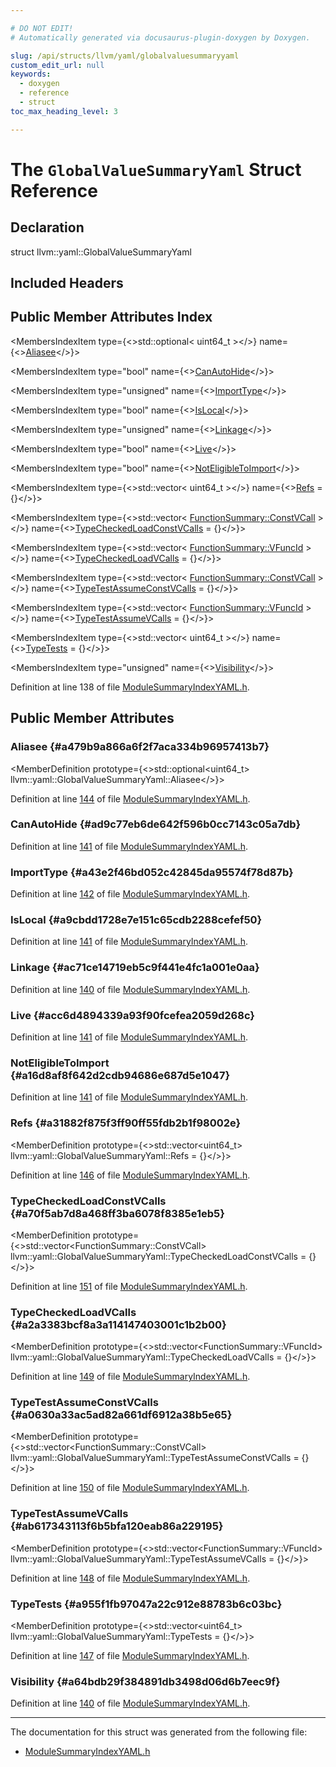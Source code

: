 ```yaml
---

# DO NOT EDIT!
# Automatically generated via docusaurus-plugin-doxygen by Doxygen.

slug: /api/structs/llvm/yaml/globalvaluesummaryyaml
custom_edit_url: null
keywords:
  - doxygen
  - reference
  - struct
toc_max_heading_level: 3

---
```





# The `GlobalValueSummaryYaml` Struct Reference

<DoxygenPage pluginConfig={pluginConfig}>



## Declaration

<CodeBlock>struct llvm::yaml::GlobalValueSummaryYaml</CodeBlock>

## Included Headers

<IncludesList>
<IncludesListItem
  filePath="llvm/IR/ModuleSummaryIndexYAML.h"
  permalink="/docs/api/files/include/include/llvm/include/llvm/ir/modulesummaryindexyaml-h"
  isLocal="true" />
</IncludesList>

## Public Member Attributes Index

<MembersIndex>

<MembersIndexItem
  type={<>std::optional&lt; uint64&#95;t &gt;</>}
  name={<><a href="#a479b9a866a6f2f7aca334b96957413b7">Aliasee</a></>}>
</MembersIndexItem>

<MembersIndexItem
  type="bool"
  name={<><a href="#ad9c77eb6de642f596b0cc7143c05a7db">CanAutoHide</a></>}>
</MembersIndexItem>

<MembersIndexItem
  type="unsigned"
  name={<><a href="#a43e2f46bd052c42845da95574f78d87b">ImportType</a></>}>
</MembersIndexItem>

<MembersIndexItem
  type="bool"
  name={<><a href="#a9cbdd1728e7e151c65cdb2288cefef50">IsLocal</a></>}>
</MembersIndexItem>

<MembersIndexItem
  type="unsigned"
  name={<><a href="#ac71ce14719eb5c9f441e4fc1a001e0aa">Linkage</a></>}>
</MembersIndexItem>

<MembersIndexItem
  type="bool"
  name={<><a href="#acc6d4894339a93f90fcefea2059d268c">Live</a></>}>
</MembersIndexItem>

<MembersIndexItem
  type="bool"
  name={<><a href="#a16d8af8f642d2cdb94686e687d5e1047">NotEligibleToImport</a></>}>
</MembersIndexItem>

<MembersIndexItem
  type={<>std::vector&lt; uint64&#95;t &gt;</>}
  name={<><a href="#a31882f875f3ff90ff55fdb2b1f98002e">Refs</a> = &#123;&#125;</>}>
</MembersIndexItem>

<MembersIndexItem
  type={<>std::vector&lt; <a href="/docs/api/structs/llvm/functionsummary/constvcall">FunctionSummary::ConstVCall</a> &gt;</>}
  name={<><a href="#a70f5ab7d8a468ff3ba6078f8385e1eb5">TypeCheckedLoadConstVCalls</a> = &#123;&#125;</>}>
</MembersIndexItem>

<MembersIndexItem
  type={<>std::vector&lt; <a href="/docs/api/structs/llvm/functionsummary/vfuncid">FunctionSummary::VFuncId</a> &gt;</>}
  name={<><a href="#a2a3383bcf8a3a114147403001c1b2b00">TypeCheckedLoadVCalls</a> = &#123;&#125;</>}>
</MembersIndexItem>

<MembersIndexItem
  type={<>std::vector&lt; <a href="/docs/api/structs/llvm/functionsummary/constvcall">FunctionSummary::ConstVCall</a> &gt;</>}
  name={<><a href="#a0630a33ac5ad82a661df6912a38b5e65">TypeTestAssumeConstVCalls</a> = &#123;&#125;</>}>
</MembersIndexItem>

<MembersIndexItem
  type={<>std::vector&lt; <a href="/docs/api/structs/llvm/functionsummary/vfuncid">FunctionSummary::VFuncId</a> &gt;</>}
  name={<><a href="#ab617343113f6b5bfa120eab86a229195">TypeTestAssumeVCalls</a> = &#123;&#125;</>}>
</MembersIndexItem>

<MembersIndexItem
  type={<>std::vector&lt; uint64&#95;t &gt;</>}
  name={<><a href="#a955f1fb97047a22c912e88783b6c03bc">TypeTests</a> = &#123;&#125;</>}>
</MembersIndexItem>

<MembersIndexItem
  type="unsigned"
  name={<><a href="#a64bdb29f384891db3498d06d6b7eec9f">Visibility</a></>}>
</MembersIndexItem>

</MembersIndex>


Definition at line 138 of file <a href="/docs/api/files/include/include/llvm/include/llvm/ir/modulesummaryindexyaml-h">ModuleSummaryIndexYAML.h</a>.

<SectionDefinition>

## Public Member Attributes

### Aliasee {#a479b9a866a6f2f7aca334b96957413b7}

<MemberDefinition
  prototype={<>std::optional&lt;uint64&#95;t&gt; llvm::yaml::GlobalValueSummaryYaml::Aliasee</>}>

Definition at line <a href="/docs/api/files/include/include/llvm/include/llvm/ir/modulesummaryindexyaml-h/#l00144">144</a> of file <a href="/docs/api/files/include/include/llvm/include/llvm/ir/modulesummaryindexyaml-h">ModuleSummaryIndexYAML.h</a>.
</MemberDefinition>

### CanAutoHide {#ad9c77eb6de642f596b0cc7143c05a7db}

<MemberDefinition
  prototype="bool llvm::yaml::GlobalValueSummaryYaml::CanAutoHide">

Definition at line <a href="/docs/api/files/include/include/llvm/include/llvm/ir/modulesummaryindexyaml-h/#l00141">141</a> of file <a href="/docs/api/files/include/include/llvm/include/llvm/ir/modulesummaryindexyaml-h">ModuleSummaryIndexYAML.h</a>.
</MemberDefinition>

### ImportType {#a43e2f46bd052c42845da95574f78d87b}

<MemberDefinition
  prototype="unsigned llvm::yaml::GlobalValueSummaryYaml::ImportType">

Definition at line <a href="/docs/api/files/include/include/llvm/include/llvm/ir/modulesummaryindexyaml-h/#l00142">142</a> of file <a href="/docs/api/files/include/include/llvm/include/llvm/ir/modulesummaryindexyaml-h">ModuleSummaryIndexYAML.h</a>.
</MemberDefinition>

### IsLocal {#a9cbdd1728e7e151c65cdb2288cefef50}

<MemberDefinition
  prototype="bool llvm::yaml::GlobalValueSummaryYaml::IsLocal">

Definition at line <a href="/docs/api/files/include/include/llvm/include/llvm/ir/modulesummaryindexyaml-h/#l00141">141</a> of file <a href="/docs/api/files/include/include/llvm/include/llvm/ir/modulesummaryindexyaml-h">ModuleSummaryIndexYAML.h</a>.
</MemberDefinition>

### Linkage {#ac71ce14719eb5c9f441e4fc1a001e0aa}

<MemberDefinition
  prototype="unsigned llvm::yaml::GlobalValueSummaryYaml::Linkage">

Definition at line <a href="/docs/api/files/include/include/llvm/include/llvm/ir/modulesummaryindexyaml-h/#l00140">140</a> of file <a href="/docs/api/files/include/include/llvm/include/llvm/ir/modulesummaryindexyaml-h">ModuleSummaryIndexYAML.h</a>.
</MemberDefinition>

### Live {#acc6d4894339a93f90fcefea2059d268c}

<MemberDefinition
  prototype="bool llvm::yaml::GlobalValueSummaryYaml::Live">

Definition at line <a href="/docs/api/files/include/include/llvm/include/llvm/ir/modulesummaryindexyaml-h/#l00141">141</a> of file <a href="/docs/api/files/include/include/llvm/include/llvm/ir/modulesummaryindexyaml-h">ModuleSummaryIndexYAML.h</a>.
</MemberDefinition>

### NotEligibleToImport {#a16d8af8f642d2cdb94686e687d5e1047}

<MemberDefinition
  prototype="bool llvm::yaml::GlobalValueSummaryYaml::NotEligibleToImport">

Definition at line <a href="/docs/api/files/include/include/llvm/include/llvm/ir/modulesummaryindexyaml-h/#l00141">141</a> of file <a href="/docs/api/files/include/include/llvm/include/llvm/ir/modulesummaryindexyaml-h">ModuleSummaryIndexYAML.h</a>.
</MemberDefinition>

### Refs {#a31882f875f3ff90ff55fdb2b1f98002e}

<MemberDefinition
  prototype={<>std::vector&lt;uint64&#95;t&gt; llvm::yaml::GlobalValueSummaryYaml::Refs = &#123;&#125;</>}>

Definition at line <a href="/docs/api/files/include/include/llvm/include/llvm/ir/modulesummaryindexyaml-h/#l00146">146</a> of file <a href="/docs/api/files/include/include/llvm/include/llvm/ir/modulesummaryindexyaml-h">ModuleSummaryIndexYAML.h</a>.
</MemberDefinition>

### TypeCheckedLoadConstVCalls {#a70f5ab7d8a468ff3ba6078f8385e1eb5}

<MemberDefinition
  prototype={<>std::vector&lt;FunctionSummary::ConstVCall&gt; llvm::yaml::GlobalValueSummaryYaml::TypeCheckedLoadConstVCalls = &#123;&#125;</>}>

Definition at line <a href="/docs/api/files/include/include/llvm/include/llvm/ir/modulesummaryindexyaml-h/#l00151">151</a> of file <a href="/docs/api/files/include/include/llvm/include/llvm/ir/modulesummaryindexyaml-h">ModuleSummaryIndexYAML.h</a>.
</MemberDefinition>

### TypeCheckedLoadVCalls {#a2a3383bcf8a3a114147403001c1b2b00}

<MemberDefinition
  prototype={<>std::vector&lt;FunctionSummary::VFuncId&gt; llvm::yaml::GlobalValueSummaryYaml::TypeCheckedLoadVCalls = &#123;&#125;</>}>

Definition at line <a href="/docs/api/files/include/include/llvm/include/llvm/ir/modulesummaryindexyaml-h/#l00149">149</a> of file <a href="/docs/api/files/include/include/llvm/include/llvm/ir/modulesummaryindexyaml-h">ModuleSummaryIndexYAML.h</a>.
</MemberDefinition>

### TypeTestAssumeConstVCalls {#a0630a33ac5ad82a661df6912a38b5e65}

<MemberDefinition
  prototype={<>std::vector&lt;FunctionSummary::ConstVCall&gt; llvm::yaml::GlobalValueSummaryYaml::TypeTestAssumeConstVCalls = &#123;&#125;</>}>

Definition at line <a href="/docs/api/files/include/include/llvm/include/llvm/ir/modulesummaryindexyaml-h/#l00150">150</a> of file <a href="/docs/api/files/include/include/llvm/include/llvm/ir/modulesummaryindexyaml-h">ModuleSummaryIndexYAML.h</a>.
</MemberDefinition>

### TypeTestAssumeVCalls {#ab617343113f6b5bfa120eab86a229195}

<MemberDefinition
  prototype={<>std::vector&lt;FunctionSummary::VFuncId&gt; llvm::yaml::GlobalValueSummaryYaml::TypeTestAssumeVCalls = &#123;&#125;</>}>

Definition at line <a href="/docs/api/files/include/include/llvm/include/llvm/ir/modulesummaryindexyaml-h/#l00148">148</a> of file <a href="/docs/api/files/include/include/llvm/include/llvm/ir/modulesummaryindexyaml-h">ModuleSummaryIndexYAML.h</a>.
</MemberDefinition>

### TypeTests {#a955f1fb97047a22c912e88783b6c03bc}

<MemberDefinition
  prototype={<>std::vector&lt;uint64&#95;t&gt; llvm::yaml::GlobalValueSummaryYaml::TypeTests = &#123;&#125;</>}>

Definition at line <a href="/docs/api/files/include/include/llvm/include/llvm/ir/modulesummaryindexyaml-h/#l00147">147</a> of file <a href="/docs/api/files/include/include/llvm/include/llvm/ir/modulesummaryindexyaml-h">ModuleSummaryIndexYAML.h</a>.
</MemberDefinition>

### Visibility {#a64bdb29f384891db3498d06d6b7eec9f}

<MemberDefinition
  prototype="unsigned llvm::yaml::GlobalValueSummaryYaml::Visibility">

Definition at line <a href="/docs/api/files/include/include/llvm/include/llvm/ir/modulesummaryindexyaml-h/#l00140">140</a> of file <a href="/docs/api/files/include/include/llvm/include/llvm/ir/modulesummaryindexyaml-h">ModuleSummaryIndexYAML.h</a>.
</MemberDefinition>

</SectionDefinition>

<hr/>

The documentation for this struct was generated from the following file:

<ul>
<li><a href="/docs/api/files/include/include/llvm/include/llvm/ir/modulesummaryindexyaml-h">ModuleSummaryIndexYAML.h</a></li>
</ul>

</DoxygenPage>
